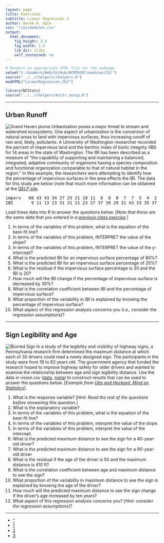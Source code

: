 ```yaml
---
layout: page
title: Exercises
subtitle: Linear Regression 2
author: Derek H. Ogle
css: "/css/modules.css"
output:
  html_document:
    fig_height: 3.5
    fig_width: 3.5
    lib_dir: zlibs
    self_contained: no
---
```


```r
# Renders an appropriate HTML file for the webpage
setwd("C:/aaaWork/Web/GitHub/NCMTH107/modules/CE/")
source("../../rhelpers/rhelpers.R")
modHTML("LinearRegression_CE2")
```

```r
library(NCStats)
source("../../rhelpers/knitr_setup.R")
```

----

## Urban Runoff
<img src="zimgs/runoff.jpg" alt="Grand Haven plume" class="img-right">
Urbanization poses a major threat to stream and watershed ecosystems.  One aspect of urbanization is the conversion of natural areas to land with impervious surfaces, thus increasing runoff of rain and, likely, pollutants.  A University of Washington researcher recorded the percent of impervious land and the benthic index of biotic integrity (IBI) for 14 areas in the state of Washington.  The IBI has been described as a measure of "the capability of supporting and maintaining a balanced, integrated, adaptive community of organisms having a species composition and functional organization comparable to that of natural habitat in the region."  In this example, the researchers were attempting to identify how the percentage of impervious surfaces in the area effects the IBI.  The data for this study are below (note that much more information can be obtained at the [QELP site](http://www.seattlecentral.edu/qelp/sets/077/077.html#About).

<pre>
imperv   60 43 43 34 27 25 21 18 11  8  8  8  7  7  5  4  2
IBI       9 11 13 23 31 31 21 23 27 37 39 29 31 43 33 35 37
</pre>

Load these data into R to answer the questions below.  [*Note that these are the same data that you entered in a [previous class exercise](BEDAQuant_CE1.html#urban-runoff).*]

1. In terms of the variables of this problem, what is the equation of the best-fit line?
1. In terms of the variables of this problem, INTERPRET the value of the slope?
1. In terms of the variables of this problem, INTERPRET the value of the y-intercept?
1. What is the predicted IBI for an impervious surface percentage of 80%?
1. What is the predicted IBI for an impervious surface percentage of 20%?
1. What is the residual if the impervious surface percentage is 30 and the IBI is 20?
1. How much will the IBI change if the percentage of impervious surface is decreased by 30%?
1. What is the correlation coefficient between IBI and the percentage of impervious surface?
1. What proportion of the variability in IBI is explained by knowing the percentage of impervious surface?
1. What aspect of this regression analysis concerns you (i.e., consider the regression assumptions)?

----

## Sign Legibility and Age
<img src="zimgs/blurredsign.jpg" alt="Blurred Sign" class="img-right">
In a study of the legibility and visibility of highway signs, a Pennsylvania research firm determined the maximum distance at which each of 30 drivers could read a newly designed sign. The participants in the study were from 18 to 82 years old. The government agency that funded the research hoped to improve highway safety for older drivers and wanted to examine the relationship between age and sign legibility distance. Use the data in vision.csv ([data](https://raw.githubusercontent.com/droglenc/NCData/master/vision.csv), [meta](https://raw.githubusercontent.com/droglenc/NCData/master/vision_meta.txt)) to construct results that can be used to answer the questions below. [*Example from [Utts and Heckard, Mind on Statistics](http://www.cengage.com/c/mind-on-statistics-5e-utts)*].

1. What is the response variable? [*Hint: Read the rest of the questions before answering this question.*]
1. What is the explanatory variable?
1. In terms of the variables of this problem, what is the equation of the best-fit line?
1. In terms of the variables of this problem, interpret the value of the slope.
1. In terms of the variables of this problem, interpret the value of the intercept.
1. What is the predicted maximum distance to see the sign for a 40-year-old driver?
1. What is the predicted maximum distance to see the sign for a 90-year-old driver
1. What is the residual if the age of the driver is 50 and the maximum distance is 410 ft?
1. What is the correlation coefficient between age and maximum distance to see the sign?
1. What proportion of the variability in maximum distance to see the sign is explained by knowing the age of the driver?
1. How much will the predicted maximum distance to see the sign change if the driver's age increased by ten years?
1. What aspect of this regression analysis concerns you? [*Hint: consider the regression assumptions*]?

----

<div class="text-center">
<ul class="pagination pagination-lg">
  <li><a href="../LinearRegression.html">^</a></li>
  <li><a href="LinearRegression_CE1.html">1</a></li>
  <li class="active"><a href="#">2</a></li>
  <li><a href="LinearRegression_CE3.html">3</a></li>
</ul>
